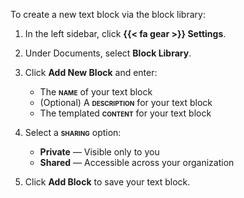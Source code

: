To create a new text block via the block library:

1. In the left sidebar, click **{{< fa gear >}} Settings**.

1. Under Documents, select **Block Library**.

1. Click **Add New Block** and enter:
 
    - The **[name]{.smallcaps}** of your text block
    - (Optional) A **[description]{.smallcaps}** for your text block
    - The templated **[content]{.smallcaps}** for your text block

1. Select a **[sharing]{.smallcaps}** option:

    - **Private** — Visible only to you
    - **Shared** — Accessible across your organization

1. Click **Add Block** to save your text block.